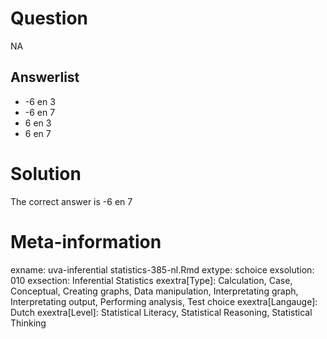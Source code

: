 Question
========

NA

Answerlist
----------
* -6 en 3
* -6 en 7
* 6 en 3
* 6 en 7

Solution
========

The correct answer is  -6 en 7

Meta-information
================
exname: uva-inferential statistics-385-nl.Rmd
extype: schoice
exsolution: 010
exsection: Inferential Statistics
exextra[Type]: Calculation, Case, Conceptual, Creating graphs, Data manipulation, Interpretating graph, Interpretating output, Performing analysis, Test choice
exextra[Langauge]: Dutch
exextra[Level]: Statistical Literacy, Statistical Reasoning, Statistical Thinking
